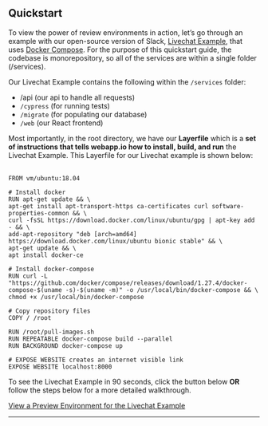 
<br />
<br />

## Quickstart

To view the power of review environments in action, let’s go through an example with our open-source version of Slack, [Livechat Example](https://github.com/webappio/livechat-example), that uses [Docker Compose](https://docs.docker.com/compose/). For the purpose of this quickstart guide, the codebase is monorepository, so all of the services are within a single folder (/services).

Our Livechat Example contains the following within the `/services` folder:

- /api (our api to handle all requests)
- `/cypress` (for running tests)
- `/migrate` (for populating our database)
- `/web` (our React frontend)

Most importantly, in the root directory, we have our **Layerfile** which is a **set of instructions that tells webapp.io how to install, build, and run** the Livechat Example. This Layerfile for our Livechat example is shown below:
<br />
<br />

```Layerfile
FROM vm/ubuntu:18.04

# Install docker
RUN apt-get update && \
apt-get install apt-transport-https ca-certificates curl software-properties-common && \
curl -fsSL https://download.docker.com/linux/ubuntu/gpg | apt-key add - && \
add-apt-repository "deb [arch=amd64] https://download.docker.com/linux/ubuntu bionic stable" && \
apt-get update && \
apt install docker-ce

# Install docker-compose
RUN curl -L "https://github.com/docker/compose/releases/download/1.27.4/docker-compose-$(uname -s)-$(uname -m)" -o /usr/local/bin/docker-compose && \
chmod +x /usr/local/bin/docker-compose

# Copy repository files
COPY / /root

RUN /root/pull-images.sh
RUN REPEATABLE docker-compose build --parallel
RUN BACKGROUND docker-compose up

# EXPOSE WEBSITE creates an internet visible link
EXPOSE WEBSITE localhost:8000

```

To see the Livechat Example in 90 seconds, click the button below **OR** follow the steps below for a more detailed walkthrough.

<a className="btn btn-lg btn-primary" href="/onboarding/github">View a Preview Environment for the Livechat Example</a>

<div className="section-spacing"></div>

<div className="section-spacing"></div>
<hr />
<div className="section-spacing"></div>